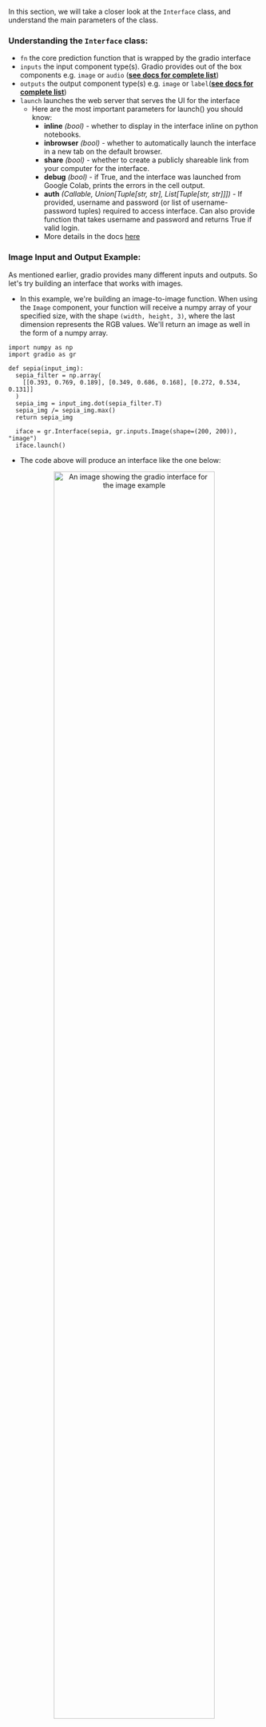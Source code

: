 In this section, we will take a closer look at the `Interface` class, and understand 
the main parameters of the class.

### Understanding the `Interface` class:
  - `fn` the core prediction function that is wrapped by the gradio interface
  - `inputs` the input component type(s). Gradio provides out of the box components e.g. `image` or `audio` (**[see docs for complete list](https://gradio.app/docs)**)
  - `outputs` the output component type(s) e.g. `image`
    or `label`(**[see docs for complete list](https://gradio.app/docs)**)
  - `launch` launches the web server that serves the UI for the interface
      - Here are the most important parameters for launch() you should know:
          - **inline** *(bool)* - whether to display in the interface inline on python notebooks.
          - **inbrowser** *(bool)* - whether to automatically launch the interface in a new tab on the default browser.
          - **share** *(bool)* - whether to create a publicly shareable link from your computer for the interface.
          - **debug** *(bool)* - if True, and the interface was launched from Google Colab, prints the errors in the cell output.
          - **auth** *(Callable, Union[Tuple[str, str], List[Tuple[str, str]]])* - If provided, username and password (or list of username-password tuples) required to access interface. Can also provide function that takes username and password and returns True if valid login.
          - More details in the docs [here](https://gradio.app/docs/#launch)
  

### Image Input and Output Example:

As mentioned earlier, gradio provides many different inputs and outputs. So let's try building an interface that works with images.

- In this example, we're building an image-to-image function. When using the `Image` component, your function will receive a numpy array of your specified size, with the shape `(width, height, 3)`, where the last dimension represents the RGB values. We'll return an image as well in the form of a numpy array.
```
import numpy as np
import gradio as gr

def sepia(input_img):
  sepia_filter = np.array(
    [[0.393, 0.769, 0.189], [0.349, 0.686, 0.168], [0.272, 0.534, 0.131]]
  )
  sepia_img = input_img.dot(sepia_filter.T)
  sepia_img /= sepia_img.max()
  return sepia_img

  iface = gr.Interface(sepia, gr.inputs.Image(shape=(200, 200)), "image")
  iface.launch()
```
- The code above will produce an interface like the one below:

<p align="center">
<img src="/course/static/chapter9/image-interface.png" alt="An image showing the gradio interface for the image example" width="80%"/>
</p>

- Additionally, our Image input interface comes with an 'edit' button which opens tools for cropping, flipping, rotating, drawing over, and applying filters to images. Try playing around with it; we've found that manipulating images in this way will often reveal hidden flaws in a model.

### Multiple Inputs and Outputs:

- Let's say we had a much more complex function, with multiple inputs and outputs. In the example below, we have a function that takes a string, boolean, and number, and returns a string and number. Take a look how we pass a list of input and output components.

```
import gradio as gr

def greet(name, is_morning, temperature):
  salutation = "Good morning" if is_morning else "Good evening"
  greeting = "%s %s. It is %s degrees today" % (salutation, name, temperature)
  celsius = (temperature - 32) * 5 / 9
  return greeting, round(celsius, 2)

iface = gr.Interface(
  fn=greet,
  inputs=["text", "checkbox", gr.inputs.Slider(0, 100)],
  outputs=["text", "number"],
)
iface.launch()
```

<p align="center">
<img src="/course/static/chapter9/multiple-io-interface.png" alt="An image showing the gradio interface for multiple inputs and outputs" width="80%"/>
</p>
